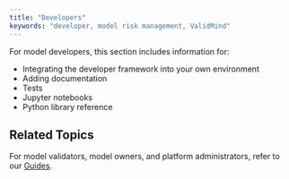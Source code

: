```yaml
---
title: "Developers"
keywords: "developer, model risk management, ValidMind"
---
```


For model developers, this section includes information for:

- Integrating the developer framework into your own environment
- Adding documentation
- Tests
- Jupyter notebooks 
- Python library reference

<!---
## Brief Introduction

Provide a brief introduction to the concept that this article will cover:

- What is [Concept Name]? Explain the concept or topic that the article is about. Provide a clear and concise definition that accurately reflects the scope of the article.

- Why is [Concept Name] Important? Explain why the concept or topic is important and why users should be interested in learning more about it.

- How Does [Concept Name] Work? Provide a detailed explanation of how the concept or topic works. Use examples or diagrams to help illustrate key points.

- Key Terms. List important terms and concepts related to the main topic and provide clear definitions for each one.

## Examples

Provide one or more examples that illustrate how the concept or topic works in practice. These examples should be clear and concise and should help users understand how to apply the concept or topic in real-world situations.
--->

## Related Topics

For model validators, model owners, and platform administrators, refer to our [Guides](guide.qmd).